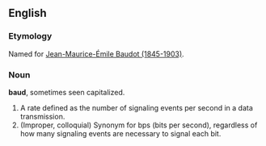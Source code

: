 ==English==

===Etymology===
Named for [[w:Jean-Maurice-Émile Baudot|Jean-Maurice-Émile Baudot (1845-1903)]].

===Noun===
'''baud''', sometimes seen capitalized.

# A rate defined as the number of signaling events per second in a data transmission.
# (Improper, colloquial) Synonym for bps (bits per second), regardless of how many signaling events are necessary to signal each bit.